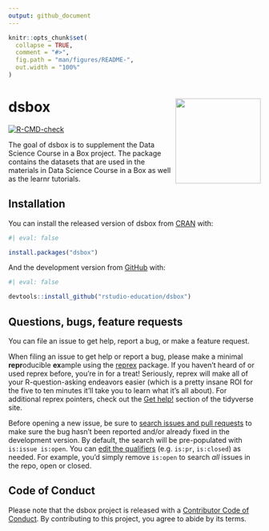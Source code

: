 ```yaml
---
output: github_document
---
```


<!-- README.md is generated from README.Rmd. Please edit that file -->

```r
knitr::opts_chunk$set(
  collapse = TRUE,
  comment = "#>",
  fig.path = "man/figures/README-",
  out.width = "100%"
)
```

# dsbox <img src="man/figures/logo.png" align="right" height="170">

<!-- badges: start -->
[![R-CMD-check](https://github.com/evandragich/dsbox/workflows/R-CMD-check/badge.svg)](https://github.com/evandragich/dsbox/actions)
<!-- badges: end -->

The goal of dsbox is to supplement the Data Science Course in a Box project. The package contains the datasets that are used in the materials in Data Science Course in a Box as well as the learnr tutorials.

## Installation

You can install the released version of dsbox from [CRAN](https://CRAN.R-project.org) with:

```r
#| eval: false

install.packages("dsbox")
```

And the development version from [GitHub](https://github.com/rstudio-education/dsbox) with:

```r
#| eval: false

devtools::install_github("rstudio-education/dsbox")
```

## Questions, bugs, feature requests

You can file an issue to get help, report a bug, or make a feature request.

When filing an issue to get help or report a bug, please make a minimal **repr**oducible **ex**ample using the [reprex](https://reprex.tidyverse.org/) package. 
If you haven't heard of or used reprex before, you're in for a treat! 
Seriously, reprex will make all of your R-question-asking endeavors easier (which is a pretty insane ROI for the five to ten minutes it'll take you to learn what it's all about). 
For additional reprex pointers, check out the [Get help!](https://www.tidyverse.org/help/) section of the tidyverse site.

Before opening a new issue, be sure to [search issues and pull requests](https://github.com/rstudio-education/dsbox/issues) to make sure the bug hasn't been reported and/or already fixed in the development version. 
By default, the search will be pre-populated with `is:issue is:open`. 
You can [edit the qualifiers](https://help.github.com/articles/searching-issues-and-pull-requests/) (e.g. `is:pr`, `is:closed`) as needed. 
For example, you'd simply remove `is:open` to search _all_ issues in the repo, open or closed.

## Code of Conduct
  
Please note that the dsbox project is released with a [Contributor Code of Conduct](https://contributor-covenant.org/version/2/0/CODE_OF_CONDUCT.html). 
By contributing to this project, you agree to abide by its terms.
